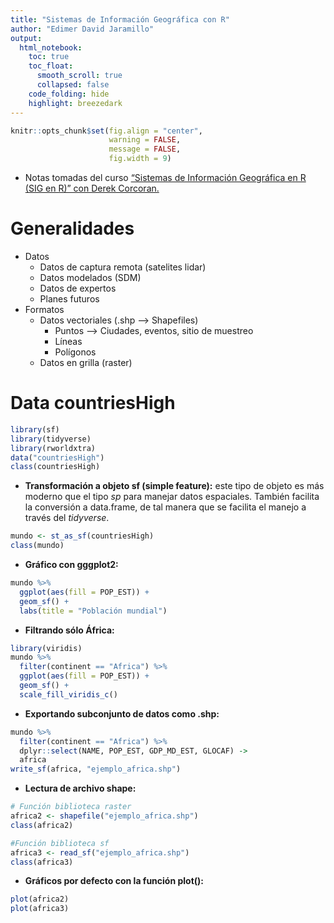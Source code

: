 ```yaml
---
title: "Sistemas de Información Geográfica con R"
author: "Edimer David Jaramillo"
output:
  html_notebook:
    toc: true
    toc_float:
      smooth_scroll: true
      collapsed: false
    code_folding: hide
    highlight: breezedark
---
```


```r
knitr::opts_chunk$set(fig.align = "center",
                      warning = FALSE,
                      message = FALSE,
                      fig.width = 9)
```


- Notas tomadas del curso ["Sistemas de Información Geográfica en R (SIG en R)" con Derek Corcoran.](https://www.youtube.com/channel/UCOb-12wuWVtrWfqI3p8HL4w)

# Generalidades

- Datos
  - Datos de captura remota (satelites lidar)
  - Datos modelados (SDM)
  - Datos de expertos
  - Planes futuros
- Formatos
  - Datos vectoriales (.shp --> Shapefiles)
    - Puntos --> Ciudades, eventos, sitio de muestreo
    - Líneas
    - Polígonos
  - Datos en grilla (raster)
  
# Data countriesHigh

```r
library(sf)
library(tidyverse)
library(rworldxtra)
data("countriesHigh")
class(countriesHigh)
```

- **Transformación a objeto sf (simple feature):** este tipo de objeto es más moderno que el tipo *sp* para manejar datos espaciales. También facilita la conversión a data.frame, de tal manera que se facilita el manejo a través del *tidyverse*.

```r
mundo <- st_as_sf(countriesHigh)
class(mundo)
```

- **Gráfico con gggplot2:**

```r
mundo %>% 
  ggplot(aes(fill = POP_EST)) +
  geom_sf() +
  labs(title = "Población mundial")
```

- **Filtrando sólo África:**

```r
library(viridis)
mundo %>% 
  filter(continent == "Africa") %>% 
  ggplot(aes(fill = POP_EST)) +
  geom_sf() +
  scale_fill_viridis_c()
```

- **Exportando subconjunto de datos como .shp:**

```r
mundo %>% 
  filter(continent == "Africa") %>% 
  dplyr::select(NAME, POP_EST, GDP_MD_EST, GLOCAF) ->
  africa
write_sf(africa, "ejemplo_africa.shp")
```

- **Lectura de archivo shape:**

```r
# Función biblioteca raster
africa2 <- shapefile("ejemplo_africa.shp")
class(africa2)

#Función biblioteca sf
africa3 <- read_sf("ejemplo_africa.shp") 
class(africa3)
```

- **Gráficos por defecto con la función plot():**

```r
plot(africa2)
plot(africa3)
```

